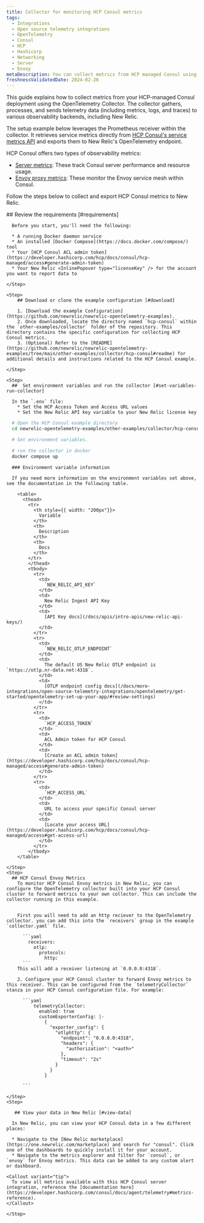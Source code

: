 ```yaml
---
title: Collector for monitoring HCP Consul metrics
tags:
  - Integrations
  - Open source telemetry integrations
  - OpenTelemetry
  - Consul
  - HCP
  - Hashicorp
  - Networking
  - Server
  - Envoy
metaDescription: You can collect metrics from HCP managed Consul using the OpenTelemetry Collector.
freshnessValidatedDate: 2024-02-26
---
```


This guide explains how to collect metrics from your HCP-managed Consul deployment using the OpenTelemetry Collector. The collector gathers, processes, and sends telemetry data (including metrics, logs, and traces) to various observability backends, including New Relic.

The setup example below leverages the Prometheus receiver within the collector. It retrieves service metrics directly from [HCP Consul's service metrics API](https://developer.hashicorp.com/hcp/docs/consul/monitor/metrics) and exports them to New Relic's OpenTelemetry endpoint.

HCP Consul offers two types of observability metrics:
* [Server metrics](https://developer.hashicorp.com/hcp/docs/consul/monitor/consul-central/observability#server-metrics): These track Consul server performance and resource usage. 
* [Envoy proxy metrics](https://developer.hashicorp.com/hcp/docs/consul/monitor/consul-central/observability#envoy-proxy-metrics): These monitor the Envoy service mesh within Consul. 

Follow the steps below to collect and export HCP Consul metrics to New Relic.

<Steps>
    <Step>
        ## Review the requirements [#requirements]

      Before you start, you'll need the following:
     
      * A running Docker daemon service
      * An installed [Docker Compose](https://docs.docker.com/compose/) tool
      * Your [HCP Consul ACL admin token](https://developer.hashicorp.com/hcp/docs/consul/hcp-managed/access#generate-admin-token) 
      * Your New Relic <InlinePopover type="licenseKey" /> for the account you want to report data to

    </Step>

    <Step>
        ## Download or clone the example configuration [#download]

        1. [Download the example Configuration](https://github.com/newrelic/newrelic-opentelemetry-examples).
        2. Once downloaded, locate the directory named `hcp-consul` within the `other-examples/collector` folder of the repository. This directory contains the specific configuration for collecting HCP Consul metrics.
        3. (Optional) Refer to the [README](https://github.com/newrelic/newrelic-opentelemetry-examples/tree/main/other-examples/collector/hcp-consul#readme) for additional details and instructions related to the HCP Consul example.

    </Step>

    <Step>
      ##  Set environment variables and run the collector [#set-variables-run-collector]
      
      In the `.env` file:
        * Set the HCP Access Token and Access URL values
        * Set the New Relic API key variable to your New Relic license key

```bash
  # Open the HCP Consul example directory
  cd newrelic-opentelemetry-examples/other-examples/collector/hcp-consul

  # Set environment variables.

  # run the collector in docker
  docker compose up
```

      ### Environment variable information
      
      If you need more information on the environment variables set above, see the documentation in the following table.

        <table>
          <thead>
            <tr>
              <th style={{ width: "200px"}}>
                Variable
              </th>
              <th>
                Description
              </th>
              <th>
                Docs
              </th>
            </tr>
            </thead>
            <tbody>
              <tr>
                <td>
                  `NEW_RELIC_API_KEY`
                </td>
                <td>
                  New Relic Ingest API Key
                </td>
                <td>
                  [API Key docs](/docs/apis/intro-apis/new-relic-api-keys/)
                </td>
              </tr>
              <tr>
                <td>
                  `NEW_RELIC_OTLP_ENDPOINT`
                </td>
                <td>
                  The default US New Relic OTLP endpoint is `https://otlp.nr-data.net:4318`.
                </td>
                <td>
                  [OTLP endpoint config docs](/docs/more-integrations/open-source-telemetry-integrations/opentelemetry/get-started/opentelemetry-set-up-your-app/#review-settings)
                </td>
              </tr>
              <tr>
                <td>
                  `HCP_ACCESS_TOKEN`
                </td>
                <td>
                  ACL Admin token for HCP Consul
                </td>
                <td>
                  [Create an ACL admin token](https://developer.hashicorp.com/hcp/docs/consul/hcp-managed/access#generate-admin-token)
                </td>
              </tr>
              <tr>
                <td>
                  `HCP_ACCESS_URL`
                </td>
                <td>
                  URL to access your specific Consul server
                </td>
                <td>
                  [Locate your access URL](https://developer.hashicorp.com/hcp/docs/consul/hcp-managed/access#get-access-url)
                </td>
              </tr>
            </tbody>
        </table>

    </Step>
    <Step>
      ## HCP Consul Envoy Metrics
        To monitor HCP Consul Envoy metrics in New Relic, you can configure the OpenTelemetry collector built into your HCP Consul cluster to forward metrics to your own collector. This can include the collector running in this example.


        First you will need to add an http reciever to the OpenTelemetry collector. you can add this into the `receivers` group in the example `collector.yaml` file.

          ```yaml
            receivers:
              otlp:
                protocols:
                  http:
          ```
        This will add a receiver listening at `0.0.0.0:4318`. 
        
        2. Configure your HCP Consul cluster to forward Envoy metrics to this receiver. This can be configured from the `telemetryCollector` stanza in your HCP Consul configuration file. For example:

          ```yaml
              telemetryCollector:
                enabled: true
                customExporterConfig: |-
                  {
                    "exporter_config": {
                      "otlphttp": {
                        "endpoint": "0.0.0.0:4318",
                        "headers": {
                          "authorization": "<auth>"
                        },
                        "timeout": "2s"
                      }
                    }
                  }

          ```

    </Step>
    <Step>

       ## View your data in New Relic [#view-data]

      In New Relic, you can view your HCP Consul data in a few different places:

      * Navigate to the [New Relic marketplace](https://one.newrelic.com/marketplace) and search for "consul". Click one of the dashboards to quickly install it for your account.
      * Navigate to the metrics explorer and filter for `consul`, or `envoy` for Envoy metrics. This data can be added to any custom alert or dashboard.      

    <Callout variant="tip">
      To view all metrics available with this HCP Consul server integration, reference the [documentation here](https://developer.hashicorp.com/consul/docs/agent/telemetry#metrics-reference).
    </Callout>

    </Step>
</Steps>
